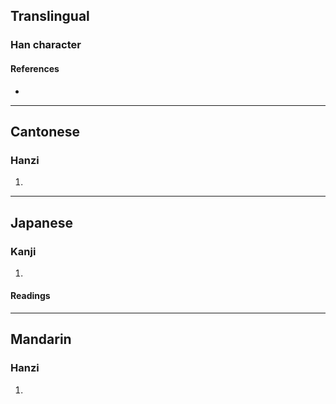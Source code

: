 {{character info/new}}
==Translingual==

===Han character===
{{Han char|rn=46|rad=山|as=11|sn=14|four=27722|canj=USMH|ids=⿰山翏}}

====References====
* {{Han ref|kx=0318.030|dkj=08384|dj=0618.260|hdz=10795.180|uh=5D7A|ud=23930|bh=E1A7|bd=57767}}

----

==Cantonese==

===Hanzi===
{{yue-hanzi|jyut=[[liu4]]|y=liu4}}

# {{rfdef|yue|sort=山11}}

----

==Japanese==

===Kanji===
{{ja-kanji|grade=|rs=山11}}

# {{rfdef|ja|sort=山11}}

====Readings====
{{ja-readings
|on=りょう<れう, こう, きょう<けう
|kun=たかい
}}

----

==Mandarin==

===Hanzi===
{{cmn-hanzi|pin=[[liáo]] ([[liao2]]), [[dì]] ([[di4]])|wg=liao<sup>2</sup>, ti<sup>4</sup>}}

# {{rfdef|cmn|sort=山11}}